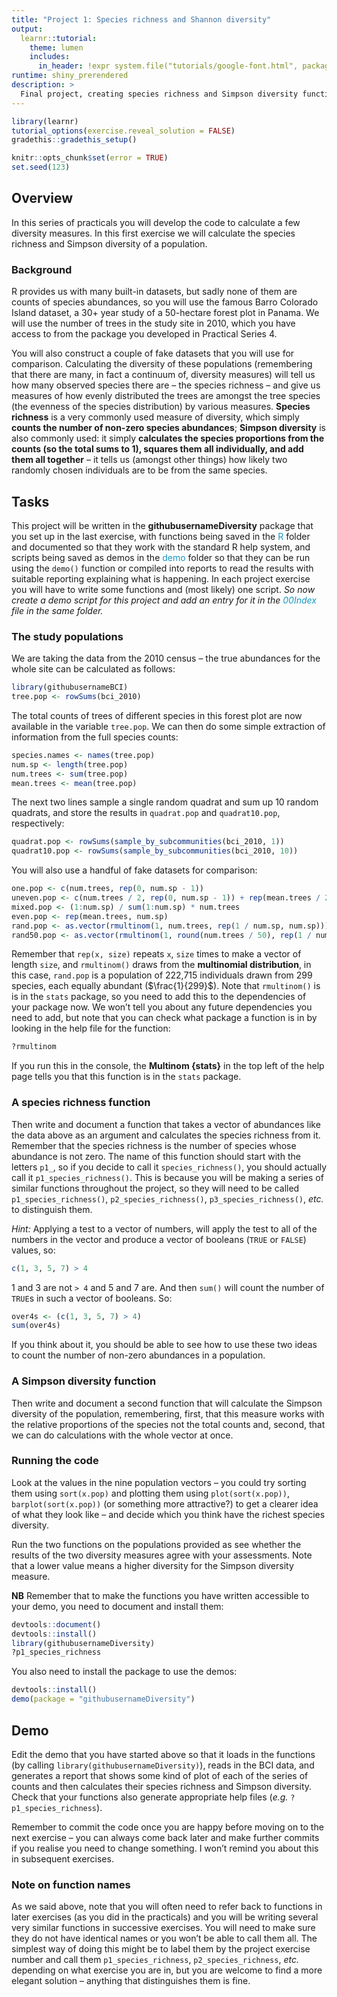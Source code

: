 ```yaml
---
title: "Project 1: Species richness and Shannon diversity"
output:
  learnr::tutorial:
    theme: lumen
    includes:
      in_header: !expr system.file("tutorials/google-font.html", package = "RPiR")
runtime: shiny_prerendered
description: >
  Final project, creating species richness and Simpson diversity functions
---
```


```r
library(learnr)
tutorial_options(exercise.reveal_solution = FALSE)
gradethis::gradethis_setup()

knitr::opts_chunk$set(error = TRUE)
set.seed(123)
```

## Overview

In this series of practicals you will develop the code to calculate a few
diversity measures. In this first exercise we will calculate the species
richness and Simpson diversity of a population.

### Background

R provides us with many built-in datasets, but sadly none of them are counts of
species abundances, so you will use the famous Barro Colorado Island dataset, a 
30+ year study of a 50-hectare forest plot in Panama. We will use the number of 
trees in the study site in 2010, which you have access to from the package you
developed in Practical Series 4.

You will also construct a couple of fake datasets that you will use for 
comparison. Calculating the diversity of these populations (remembering that 
there are many, in fact a continuum of, diversity measures) will tell us how 
many observed species there are -- the species richness -- and give us measures 
of how evenly distributed the trees are amongst the tree species (the evenness 
of the species distribution) by various measures. **Species richness** is a 
very commonly used measure of diversity, which simply **counts the number of
non-zero species abundances**; **Simpson diversity** is also commonly used: it
simply **calculates the species proportions from the counts (so the total sums 
to 1), squares them all individually, and add them all together** -- it tells us
(amongst other things) how likely two randomly chosen individuals are to be 
from the same species.

## Tasks

This project will be written in the **githubusernameDiversity** package that
you set up in the last exercise, with functions being saved in the
<span style="color: #1697C0;">R</span> folder and documented so that they work
with the standard R help system, and scripts being saved as demos in the
<span style="color: #1697C0;">demo</span> folder so that they can be run using
the `demo()` function or compiled into reports to read the results with suitable
reporting explaining what is happening. In each project exercise you will have
to write some functions and (most likely) one script. *So now create a demo
script for this project and add an entry for it in the
<span style="color: #1697C0;">00Index</span> file in the same folder.*

### The study populations

We are taking the data from the 2010 census -- the true abundances for the whole 
site can be calculated as follows:

```r
library(githubusernameBCI) 
tree.pop <- rowSums(bci_2010)
```

The total counts of trees of different species in this forest plot are now 
available in the variable `tree.pop`. We can then do some simple extraction of
information from the full species counts:

```r
species.names <- names(tree.pop) 
num.sp <- length(tree.pop) 
num.trees <- sum(tree.pop) 
mean.trees <- mean(tree.pop)
```

The next two lines sample a single random quadrat and sum up 10 random 
quadrats, and store the results in `quadrat.pop` and `quadrat10.pop`,
respectively:

```r
quadrat.pop <- rowSums(sample_by_subcommunities(bci_2010, 1)) 
quadrat10.pop <- rowSums(sample_by_subcommunities(bci_2010, 10))
```

You will also use a handful of fake datasets for comparison:

```r
one.pop <- c(num.trees, rep(0, num.sp - 1)) 
uneven.pop <- c(num.trees / 2, rep(0, num.sp - 1)) + rep(mean.trees / 2, num.sp) 
mixed.pop <- (1:num.sp) / sum(1:num.sp) * num.trees
even.pop <- rep(mean.trees, num.sp)
rand.pop <- as.vector(rmultinom(1, num.trees, rep(1 / num.sp, num.sp)))
rand50.pop <- as.vector(rmultinom(1, round(num.trees / 50), rep(1 / num.sp, num.sp)))
```

Remember that `rep(x, size)` repeats `x`, `size` times to make a vector of
length `size`, and `rmultinom()` draws from the **multinomial distribution**, 
in this case, `rand.pop` is a population of 222,715 individuals 
drawn from 299 species, each equally abundant ($\frac{1}{299}$). Note that
`rmultinom()` is is in the `stats` package, so you need to add this to the
dependencies of your package now. We won't tell you about any future
dependencies you need to add, but note that you can check what package a
function is in by looking in the help file for the function:

```R
?rmultinom
```

If you run this in the console, the **Multinom {stats}** in the top left of the
help page tells you that this function is in the `stats` package.

### A species richness function

Then write and document a function that takes a vector of abundances like the
data above as an argument and calculates the species richness from it. Remember
that the species richness is the number of species whose abundance is not zero.
The name of this function should start with the letters `p1_`, so if you decide
to call it `species_richness()`, you should actually call it
`p1_species_richness()`. This is because you will be making a series of similar
functions throughout the project, so they will need to be called
`p1_species_richness()`, `p2_species_richness()`, `p3_species_richness()`,
*etc.* to distinguish them.

*Hint:* Applying a test to a vector 
of numbers, will apply the test to all of the numbers in the vector and produce 
a vector of booleans (`TRUE` or `FALSE`) values, so:

```R
c(1, 3, 5, 7) > 4
```
1 and 3 are not `> 4` and 5 and 7 are. And then `sum()` will count the number of
`TRUE`s in such a vector of booleans. So:

```R
over4s <- (c(1, 3, 5, 7) > 4)
sum(over4s)
```

If you think about it, you should be able to see how to use these two ideas to
count the number of non-zero abundances in a population.

### A Simpson diversity function

Then write and document a second function that will calculate the Simpson 
diversity of the population, remembering, first, that this measure works with 
the relative proportions of the species not the total counts and, second, that 
we can do calculations with the whole vector at once.

### Running the code

Look at the values in the nine population vectors -- you could try sorting them 
using `sort(x.pop)` and plotting them using `plot(sort(x.pop))`, 
`barplot(sort(x.pop))` (or something more attractive?) to get a clearer idea of 
what they look like -- and decide which you think have the richest species 
diversity.

Run the two functions on the populations provided as see whether the results of 
the two diversity measures agree with your assessments. Note that a lower value 
means a higher diversity for the Simpson diversity measure.

**NB** Remember that to make the functions you have written accessible to
your demo, you need to document and install them:

```R
devtools::document()
devtools::install()
library(githubusernameDiversity)
?p1_species_richness
```

You also need to install the package to use the demos:

```R
devtools::install()
demo(package = "githubusernameDiversity")
```

## Demo

Edit the demo that you have started above so that it loads in the functions (by
calling `library(githubusernameDiversity)`),  reads in the BCI data, and
generates a report that shows some kind of plot of each of the series of counts
and then calculates their species richness and Simpson diversity. Check that
your functions also generate appropriate help files
(*e.g.* `?p1_species_richness`).

Remember to commit the code once you are happy before moving on to the next 
exercise -- you can always come back later and make further commits if you 
realise you need to change something. I won't remind you about this in 
subsequent exercises.

### Note on function names

As we said above, note that you will often need to refer back to functions in
later exercises (as you did in the practicals) and you will be writing several
very  similar functions in successive exercises. You will need to make sure they
do not have identical names or you won't be able to call them all. 
The simplest way of doing this might be to label them by the project exercise
number and call them `p1_species_richness`, `p2_species_richness`, *etc.* 
depending on what exercise you are in, but you are welcome to find a more 
elegant solution -- anything that distinguishes them is fine.
